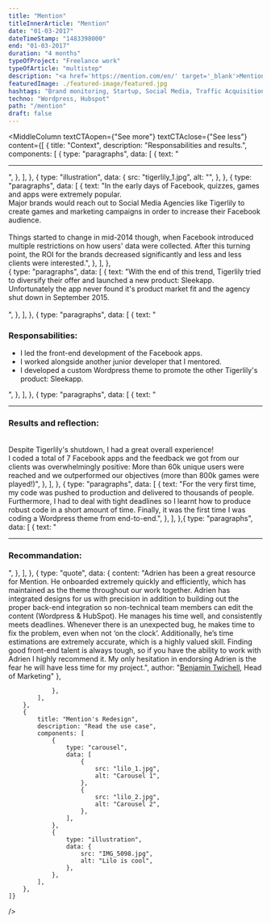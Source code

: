 ```yaml
---
title: "Mention"
titleInnerArticle: "Mention"
date: "01-03-2017"
dateTimeStamp: "1483398000"
end: "01-03-2017"
duration: "4 months"
typeOfProject: "Freelance work"
typeOfArticle: "multistep"
description: "<a href='https://mention.com/en/' target='_blank'>Mention</a> is a SaaS (Software as a Service) for brand monitoring, social listening and reputation management. Their marketing team requested my support in a freelance frontend developer role to complete the redesign of their corporate website and Landing Pages.<br><br><b>Key outcomes:</b></b><ul><li> These changes resulted in a 3.7X increase in traffic ($100,000 in ARR in 6 weeks)!</li><li>I also coded Hubspot campaigns which converted at 50% rate and volume.<br>End-to-end this generated 1000+ leads per month outside of trial signups (Read the <a href='http://hubspot.com/customers/mention' target='_blank'>full story</a>).</li></ul>"
featuredImage: ./featured-image/featured.jpg
hashtags: "Brand monitoring, Startup, Social Media, Traffic Acquisition"
techno: "Wordpress, Hubspot"
path: "/mention"
draft: false
---
```


<MiddleColumn
	textCTAopen={"See more"}
	textCTAclose={"See less"}
	content={[
		{
			title: "Context",
			description: "Responsabilities and results.",
			components: [
				{
					type: "paragraphs",
					data: [
						{
							text: "<hr>",
						},
					],
				},
				{
					type: "illustration",
					data: {
						src: "tigerlily_1.jpg",
						alt: "",
					},
				},
				{
					type: "paragraphs",
					data: [
						{
							text: "In the early days of Facebook, quizzes, games and apps were extremely popular.<br>Major brands would reach out to Social Media Agencies like Tigerlily to create games and marketing campaigns in order to increase their Facebook audience.<br><br>Things started to change in mid-2014 though, when Facebook introduced multiple restrictions on how users' data were collected. After this turning point, the ROI for the brands decreased significantly and less and less clients were interested.",
						},
					],
				},			
				{
					type: "paragraphs",
					data: [
						{
							text: "With the end of this trend, Tigerlily tried to diversify their offer and launched a new product: Sleekapp.<br>Unfortunately the app never found it's product market fit and the agency shut down in September 2015.<br><br>",
						},
					],
				},
				{
					type: "paragraphs",
					data: [
						{
							text: "<h3>Responsabilities:</h3><ul><li>I led the front-end development of the Facebook apps.</li><li>I worked alongside another junior developer that I mentored.</li><li>I developed a custom Wordpress theme to promote the other Tigerlily's product: Sleekapp.</li></ul>",
						},
					],
				},
				{
					type: "paragraphs",
					data: [
						{
							text: "<hr><h3>Results and reflection:</h3><br>Despite Tigerlily's shutdown, I had a great overall experience!<br>I coded a total of 7 Facebook apps and the feedback we got from our clients was overwhelmingly positive: More than 60k unique users were reached and we outperformed our objectives (more than 800k games were played!)",
						},
					],
				},
				{
					type: "paragraphs",
					data: [
						{
							text: "For the very first time, my code was pushed to production and delivered to thousands of people. Furthermore, I had to deal with tight deadlines so I learnt how to produce robust code in a short amount of time. Finally, it was the first time I was coding a Wordpress theme from end-to-end.",
						},
					],
				},{
					type: "paragraphs",
					data: [
						{
							text: "<hr><h3>Recommandation:</h3>",
						},
					],
				},
				{
					type: "quote",
					data: {
						content: "Adrien has been a great resource for Mention. He onboarded extremely quickly and efficiently, which has maintained as the theme throughout our work together. Adrien has integrated designs for us with precision in addition to building out the proper back-end integration so non-technical team members can edit the content (Wordpress & HubSpot). He manages his time well, and consistently meets deadlines. Whenever there is an unexpected bug, he makes time to fix the problem, even when not ‘on the clock’. Additionally, he’s time estimations are extremely accurate, which is a highly valued skill. Finding good front-end talent is always tough, so if you have the ability to work with Adrien I highly recommend it. My only hesitation in endorsing Adrien is the fear he will have less time for my project.",
						author: "<a href='https://www.linkedin.com/in/benjaminkimotwichell/' target='_blank'>Benjamin Twichell</a>, Head of Marketing"
					},
					
				},
			],
		},
		{
			title: "Mention's Redesign",
			description: "Read the use case",
			components: [
				{
					type: "carousel",
					data: [
						{
							src: "lilo_1.jpg",
							alt: "Carousel 1",
						},
						{
							src: "lilo_2.jpg",
							alt: "Carousel 2",
						},
					],
				},
				{
					type: "illustration",
					data: {
						src: "IMG_5098.jpg",
						alt: "Lilo is cool",
					},
				},
			],
		},
	]}
/>
